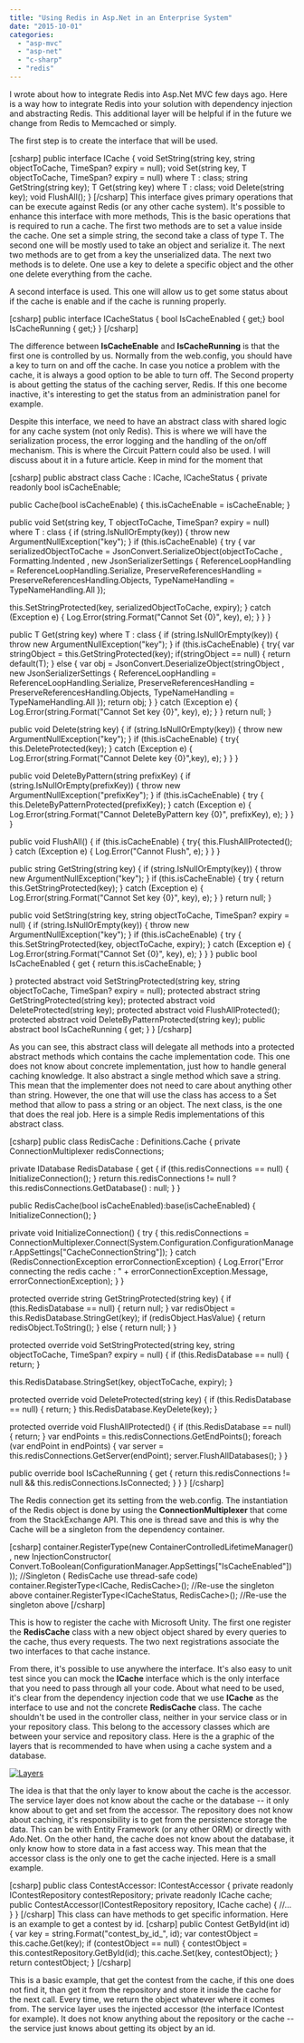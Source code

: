 ```yaml
---
title: "Using Redis in Asp.Net in an Enterprise System"
date: "2015-10-01"
categories: 
  - "asp-mvc"
  - "asp-net"
  - "c-sharp"
  - "redis"
---
```


I wrote about how to integrate Redis into Asp.Net MVC few days ago. Here is a way how to integrate Redis into your solution with dependency injection and abstracting Redis. This additional layer will be helpful if in the future we change from Redis to Memcached or simply.

The first step is to create the interface that will be used.

\[csharp\] public interface ICache { void SetString(string key, string objectToCache, TimeSpan? expiry = null); void Set<T>(string key, T objectToCache, TimeSpan? expiry = null) where T : class; string GetString(string key); T Get<T>(string key) where T : class; void Delete(string key); void FlushAll(); } \[/csharp\] This interface gives primary operations that can be execute against Redis (or any other cache system). It's possible to enhance this interface with more methods, This is the basic operations that is required to run a cache. The first two methods are to set a value inside the cache. One set a simple string, the second take a class of type T. The second one will be mostly used to take an object and serialize it. The next two methods are to get from a key the unserialized data. The next two methods is to delete. One use a key to delete a specific object and the other one delete everything from the cache.

A second interface is used. This one will allow us to get some status about if the cache is enable and if the cache is running properly.

\[csharp\] public interface ICacheStatus { bool IsCacheEnabled { get;} bool IsCacheRunning { get;} } \[/csharp\]

The difference between **IsCacheEnable** and **IsCacheRunning** is that the first one is controlled by us. Normally from the web.config, you should have a key to turn on and off the cache. In case you notice a problem with the cache, it is always a good option to be able to turn off. The Second property is about getting the status of the caching server, Redis. If this one become inactive, it's interesting to get the status from an administration panel for example.

Despite this interface, we need to have an abstract class with shared logic for any cache system (not only Redis). This is where we will have the serialization process, the error logging and the handling of the on/off mechanism. This is where the Circuit Pattern could also be used. I will discuss about it in a future article. Keep in mind for the moment that

\[csharp\] public abstract class Cache : ICache, ICacheStatus { private readonly bool isCacheEnable;

public Cache(bool isCacheEnable) { this.isCacheEnable = isCacheEnable; }

public void Set<T>(string key, T objectToCache, TimeSpan? expiry = null) where T : class { if (string.IsNullOrEmpty(key)) { throw new ArgumentNullException("key"); } if (this.isCacheEnable) { try { var serializedObjectToCache = JsonConvert.SerializeObject(objectToCache , Formatting.Indented , new JsonSerializerSettings { ReferenceLoopHandling = ReferenceLoopHandling.Serialize, PreserveReferencesHandling = PreserveReferencesHandling.Objects, TypeNameHandling = TypeNameHandling.All });

this.SetStringProtected(key, serializedObjectToCache, expiry); } catch (Exception e) { Log.Error(string.Format("Cannot Set {0}", key), e); } } }

public T Get<T>(string key) where T : class { if (string.IsNullOrEmpty(key)) { throw new ArgumentNullException("key"); } if (this.isCacheEnable) { try{ var stringObject = this.GetStringProtected(key); if(stringObject == null) { return default(T); } else { var obj = JsonConvert.DeserializeObject<T>(stringObject , new JsonSerializerSettings { ReferenceLoopHandling = ReferenceLoopHandling.Serialize, PreserveReferencesHandling = PreserveReferencesHandling.Objects, TypeNameHandling = TypeNameHandling.All }); return obj; } } catch (Exception e) { Log.Error(string.Format("Cannot Set key {0}", key), e); } } return null; }

public void Delete(string key) { if (string.IsNullOrEmpty(key)) { throw new ArgumentNullException("key"); } if (this.isCacheEnable) { try{ this.DeleteProtected(key); } catch (Exception e) { Log.Error(string.Format("Cannot Delete key {0}",key), e); } } }

public void DeleteByPattern(string prefixKey) { if (string.IsNullOrEmpty(prefixKey)) { throw new ArgumentNullException("prefixKey"); } if (this.isCacheEnable) { try { this.DeleteByPatternProtected(prefixKey); } catch (Exception e) { Log.Error(string.Format("Cannot DeleteByPattern key {0}", prefixKey), e); } } }

public void FlushAll() { if (this.isCacheEnable) { try{ this.FlushAllProtected(); } catch (Exception e) { Log.Error("Cannot Flush", e); } } }

public string GetString(string key) { if (string.IsNullOrEmpty(key)) { throw new ArgumentNullException("key"); } if (this.isCacheEnable) { try { return this.GetStringProtected(key); } catch (Exception e) { Log.Error(string.Format("Cannot Set key {0}", key), e); } } return null; }

public void SetString(string key, string objectToCache, TimeSpan? expiry = null) { if (string.IsNullOrEmpty(key)) { throw new ArgumentNullException("key"); } if (this.isCacheEnable) { try { this.SetStringProtected(key, objectToCache, expiry); } catch (Exception e) { Log.Error(string.Format("Cannot Set {0}", key), e); } } } public bool IsCacheEnabled { get { return this.isCacheEnable; }

} protected abstract void SetStringProtected(string key, string objectToCache, TimeSpan? expiry = null); protected abstract string GetStringProtected(string key); protected abstract void DeleteProtected(string key); protected abstract void FlushAllProtected(); protected abstract void DeleteByPatternProtected(string key); public abstract bool IsCacheRunning { get; } } \[/csharp\]

As you can see, this abstract class will delegate all methods into a protected abstract methods which contains the cache implementation code. This one does not know about concrete implementation, just how to handle general caching knowledge. It also abstract a single method which save a string. This mean that the implementer does not need to care about anything other than string. However, the one that will use the class has access to a Set method that allow to pass a string or an object. The next class, is the one that does the real job. Here is a simple Redis implementations of this abstract class.

\[csharp\] public class RedisCache : Definitions.Cache { private ConnectionMultiplexer redisConnections;

private IDatabase RedisDatabase { get { if (this.redisConnections == null) { InitializeConnection(); } return this.redisConnections != null ? this.redisConnections.GetDatabase() : null; } }

public RedisCache(bool isCacheEnabled):base(isCacheEnabled) { InitializeConnection(); }

private void InitializeConnection() { try { this.redisConnections = ConnectionMultiplexer.Connect(System.Configuration.ConfigurationManager.AppSettings\["CacheConnectionString"\]); } catch (RedisConnectionException errorConnectionException) { Log.Error("Error connecting the redis cache : " + errorConnectionException.Message, errorConnectionException); } }

protected override string GetStringProtected(string key) { if (this.RedisDatabase == null) { return null; } var redisObject = this.RedisDatabase.StringGet(key); if (redisObject.HasValue) { return redisObject.ToString(); } else { return null; } }

protected override void SetStringProtected(string key, string objectToCache, TimeSpan? expiry = null) { if (this.RedisDatabase == null) { return; }

this.RedisDatabase.StringSet(key, objectToCache, expiry); }

protected override void DeleteProtected(string key) { if (this.RedisDatabase == null) { return; } this.RedisDatabase.KeyDelete(key); }

protected override void FlushAllProtected() { if (this.RedisDatabase == null) { return; } var endPoints = this.redisConnections.GetEndPoints(); foreach (var endPoint in endPoints) { var server = this.redisConnections.GetServer(endPoint); server.FlushAllDatabases(); } }

public override bool IsCacheRunning { get { return this.redisConnections != null && this.redisConnections.IsConnected; } } } \[/csharp\]

The Redis connection get its setting from the web.config. The instantiation of the Redis object is done by using the **ConnectionMultiplexer** that come from the StackExchange API. This one is thread save and this is why the Cache will be a singleton from the dependency container.

\[csharp\] container.RegisterType<RedisCache>(new ContainerControlledLifetimeManager() , new InjectionConstructor( Convert.ToBoolean(ConfigurationManager.AppSettings\["IsCacheEnabled"\]) )); //Singleton ( RedisCache use thread-safe code) container.RegisterType<ICache, RedisCache>(); //Re-use the singleton above container.RegisterType<ICacheStatus, RedisCache>(); //Re-use the singleton above \[/csharp\]

This is how to register the cache with Microsoft Unity. The first one register the **RedisCache** class with a new object object shared by every queries to the cache, thus every requests. The two next registrations associate the two interfaces to that cache instance.

From there, it's possible to use anywhere the interface. It's also easy to unit test since you can mock the **ICache** interface which is the only interface that you need to pass through all your code. About what need to be used, it's clear from the dependency injection code that we use **ICache** as the interface to use and not the concrete **RedisCache** class. The cache shouldn't be used in the controller class, neither in your service class or in your repository class. This belong to the accessory classes which are between your service and repository class. Here is the a graphic of the layers that is recommended to have when using a cache system and a database.

[![Layers](http://patrickdesjardins.com/blog/wp-content/uploads/2015/07/Layers-400x277.png)](http://patrickdesjardins.com/blog/using-redis-in-asp-net-in-an-enterprise-system/layers-3)

The idea is that that the only layer to know about the cache is the accessor. The service layer does not know about the cache or the database -- it only know about to get and set from the accessor. The repository does not know about caching, it's responsibility is to get from the persistence storage the data. This can be with Entity Framework (or any other ORM) or directly with Ado.Net. On the other hand, the cache does not know about the database, it only know how to store data in a fast access way. This mean that the accessor class is the only one to get the cache injected. Here is a small example.

\[csharp\] public class ContestAccessor: IContestAccessor { private readonly IContestRepository contestRepository; private readonly ICache cache; public ContestAccessor(IContestRepository repository, ICache cache) { //... } } \[/csharp\] This class can have methods to get specific information. Here is an example to get a contest by id. \[csharp\] public Contest GetById(int id) { var key = string.Format("contest\_by\_id\_", id); var contestObject = this.cache.Get<Contest>(key); if (contestObject == null) { contestObject = this.contestRepository.GetById(id); this.cache.Set(key, contestObject); } return contestObject; } \[/csharp\]

This is a basic example, that get the contest from the cache, if this one does not find it, than get it from the repository and store it inside the cache for the next call. Every time, we return the object whatever where it comes from. The service layer uses the injected accessor (the interface IContest for example). It does not know anything about the repository or the cache -- the service just knows about getting its object by an id.
